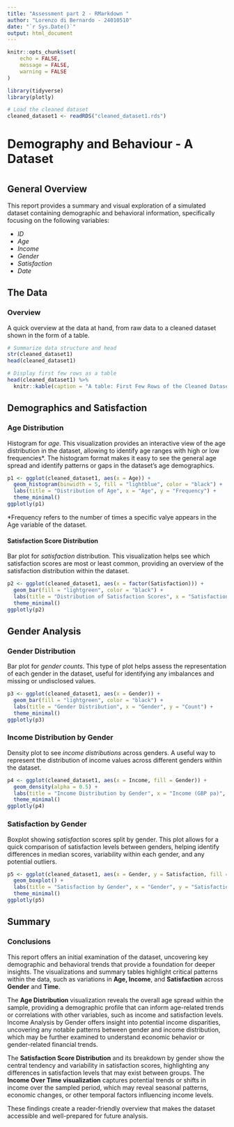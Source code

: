 ---
title: "Assessment part 2 - RMarkdown "
author: "Lorenzo di Bernardo - 24010510"
date: "`r Sys.Date()`"
output: html_document
---

```{r setup, include=FALSE}
knitr::opts_chunk$set(
	echo = FALSE,
	message = FALSE,
	warning = FALSE
)
```

```{r message=FALSE, warning=FALSE, include=FALSE, paged.print=FALSE}
library(tidyverse)
library(plotly)

# Load the cleaned dataset
cleaned_dataset1 <- readRDS("cleaned_dataset1.rds")

```

# Demography and Behaviour - A Dataset {.tabset}

# {.tabset}

## General Overview

This report provides a summary and visual exploration of a simulated dataset containing demographic and behavioral information, specifically focusing on the following variables:

-   *ID*
-   *Age*
-   *Income*
-   *Gender*
-   *Satisfaction*
-   *Date*

## The Data

### Overview

A quick overview at the data at hand, from raw data to a cleaned dataset shown in the form of a table.

```{r echo=FALSE, message=FALSE, warning=FALSE, paged.print=FALSE}
# Summarize data structure and head
str(cleaned_dataset1)
head(cleaned_dataset1)

# Display first few rows as a table
head(cleaned_dataset1) %>% 
  knitr::kable(caption = "A table: First Few Rows of the Cleaned Dataset")

```


## Demographics and Satisfaction

### Age Distribution

Histogram for *age*.
This visualization provides an interactive view of the age distribution in the dataset, allowing to identify age ranges with high or low frequencies*. The histogram format makes it easy to see the general age spread and identify patterns or gaps in the dataset’s age demographics.

```{r pressure, echo=FALSE}
p1 <- ggplot(cleaned_dataset1, aes(x = Age)) +
  geom_histogram(binwidth = 5, fill = "lightblue", color = "black") +
  labs(title = "Distribution of Age", x = "Age", y = "Frequency") +
  theme_minimal()
ggplotly(p1)

```

*Frequency refers to the number of times a specific valye appears in the Age variable of the dataset.

#### Satisfaction Score Distribution

Bar plot for *satisfaction* distribution.
This visualization helps see which satisfaction scores are most or least common, providing an overview of the satisfaction distribution within the dataset.

```{r}
p2 <- ggplot(cleaned_dataset1, aes(x = factor(Satisfaction))) +
  geom_bar(fill = "lightgreen", color = "black") +
  labs(title = "Distribution of Satisfaction Scores", x = "Satisfaction Score", y = "Count") +
  theme_minimal()
ggplotly(p2)
```


## Gender Analysis

### Gender Distribution

Bar plot for *gender counts*.
This type of plot helps assess the representation of each gender in the dataset, useful for identifying any imbalances and missing or undisclosed values.

```{r}
p3 <- ggplot(cleaned_dataset1, aes(x = Gender)) +
  geom_bar(fill = "lightgreen", color = "black") +
  labs(title = "Gender Distribution", x = "Gender", y = "Count") +
  theme_minimal()
ggplotly(p3)
```

### Income Distribution by Gender

Density plot to see *income distributions* across genders. 
A useful way to represent the distribution of income values across different genders within the dataset.

```{r}
p4 <- ggplot(cleaned_dataset1, aes(x = Income, fill = Gender)) +
  geom_density(alpha = 0.5) +
  labs(title = "Income Distribution by Gender", x = "Income (GBP pa)", y = "Density") +
  theme_minimal()
ggplotly(p4)
```

### Satisfaction by Gender

Boxplot showing *satisfaction* scores split by gender.
This plot allows for a quick comparison of satisfaction levels between genders, helping identify differences in median scores, variability within each gender, and any potential outliers.

```{r}
p5 <- ggplot(cleaned_dataset1, aes(x = Gender, y = Satisfaction, fill = Gender)) +
  geom_boxplot() +
  labs(title = "Satisfaction by Gender", x = "Gender", y = "Satisfaction Score") +
  theme_minimal()
ggplotly(p5)
```

## Summary

### Conclusions

This report offers an initial examination of the dataset, uncovering key demographic and behavioral trends that provide a foundation for deeper insights. The visualizations and summary tables highlight critical patterns within the data, such as variations in **Age, Income**, and **Satisfaction** across **Gender** and **Time**.

The **Age Distribution** visualization reveals the overall age spread within the sample, providing a demographic profile that can inform age-related trends or correlations with other variables, such as income and satisfaction levels. Income Analysis by Gender offers insight into potential income disparities, uncovering any notable patterns between gender and income distribution, which may be further examined to understand economic behavior or gender-related financial trends.

The **Satisfaction Score Distribution** and its breakdown by gender show the central tendency and variability in satisfaction scores, highlighting any differences in satisfaction levels that may exist between groups. The **Income Over Time visualization** captures potential trends or shifts in income over the sampled period, which may reveal seasonal patterns, economic changes, or other temporal factors influencing income levels.

These findings create a reader-friendly overview that makes the dataset accessible and well-prepared for future analysis.